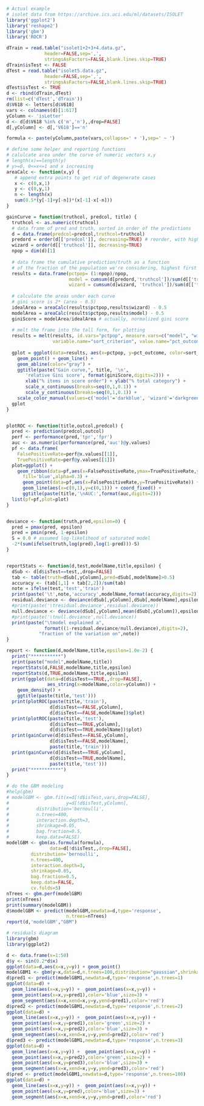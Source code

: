 ```r
# Actual example
# isolet data from https://archive.ics.uci.edu/ml/datasets/ISOLET
library('ggplot2')
library('reshape2')
library('gbm')
library('ROCR')

dTrain = read.table("isolet1+2+3+4.data.gz",
              header=FALSE,sep=',',
              stringsAsFactors=FALSE,blank.lines.skip=TRUE)
dTrain$isTest <- FALSE
dTest = read.table("isolet5.data.gz",
              header=FALSE,sep=',',
              stringsAsFactors=FALSE,blank.lines.skip=TRUE)
dTest$isTest <- TRUE
d <- rbind(dTrain,dTest)
rm(list=c('dTest','dTrain'))
d$V618 <- letters[d$V618]
vars <- colnames(d)[1:617]
yColumn <- 'isLetter'
d <- d[d$V618 %in% c('m','n'),,drop=FALSE]
d[,yColumn] <- d[,'V618']=='n'

formula <- paste(yColumn,paste(vars,collapse=' + '),sep=' ~ ')
```

```r
# define some helper and reporting functions
# calulcate area under the curve of numeric vectors x,y
# length(x)==length(y)
# y>=0, 0<=x<=1 and x increasing
areaCalc <- function(x,y) {
   # append extra points to get rid of degenerate cases
   x <- c(0,x,1)
   y <- c(0,y,1)
   n <- length(x)
   sum(0.5*(y[-1]+y[-n])*(x[-1]-x[-n]))
}

gainCurve = function(truthcol, predcol, title) {
  truthcol <- as.numeric(truthcol)
  # data frame of pred and truth, sorted in order of the predictions
  d = data.frame(predcol=predcol,truthcol=truthcol)
  predord = order(d[['predcol']], decreasing=TRUE) # reorder, with highest first
  wizard = order(d[['truthcol']], decreasing=TRUE)
  npop = dim(d)[1]
  
  # data frame the cumulative prediction/truth as a function
  # of the fraction of the population we're considering, highest first
  results = data.frame(pctpop= (1:npop)/npop,
                       model = cumsum(d[predord,'truthcol'])/sum(d[['truthcol']]),
                       wizard = cumsum(d[wizard, 'truthcol'])/sum(d[['truthcol']]))
  
  # calculate the areas under each curve
  # gini score is 2* (area - 0.5)
  idealArea = areaCalc(results$pctpop,results$wizard) - 0.5
  modelArea = areaCalc(results$pctpop,results$model) - 0.5
  giniScore = modelArea/idealArea # actually, normalized gini score
  
  # melt the frame into the tall form, for plotting
  results = melt(results, id.vars="pctpop", measure.vars=c("model", "wizard"),
                 variable.name="sort_criterion", value.name="pct_outcome")
  
  gplot = ggplot(data=results, aes(x=pctpop, y=pct_outcome, color=sort_criterion)) + 
    geom_point() + geom_line() + 
    geom_abline(color="gray") +
    ggtitle(paste("Gain curve,", title, '\n', 
       'relative Gini score', format(giniScore,digits=2))) +
       xlab("% items in score order") + ylab("% total category") +
       scale_x_continuous(breaks=seq(0,1,0.1)) +
       scale_y_continuous(breaks=seq(0,1,0.1)) +
    scale_color_manual(values=c('model'='darkblue', 'wizard'='darkgreen'))
  gplot
}


plotROC <- function(title,outcol,predcol) {
  pred <- prediction(predcol,outcol)
  perf <- performance(pred,'tpr','fpr')
  auc <- as.numeric(performance(pred,'auc')@y.values)
  pf <- data.frame(
    FalsePositiveRate=perf@x.values[[1]],
    TruePositiveRate=perf@y.values[[1]])
  plot=ggplot() +
    geom_ribbon(data=pf,aes(x=FalsePositiveRate,ymax=TruePositiveRate,ymin=0),
      fill='blue',alpha=0.3) +
      geom_point(data=pf,aes(x=FalsePositiveRate,y=TruePositiveRate)) +
      geom_line(aes(x=c(0,1),y=c(0,1))) + coord_fixed() +
      ggtitle(paste(title,'\nAUC:',format(auc,digits=2)))
  list(pf=pf,plot=plot)
}


deviance <- function(truth,pred,epsilon=0) {
  pred = pmax(pred, epsilon)
  pred = pmin(pred, 1-epsilon)
  S = 0.0 # assumed log-likelihood of saturated model
  -2*(sum(ifelse(truth,log(pred),log(1-pred)))-S)
}


reportStats <- function(d,test,modelName,title,epsilon) {
  dSub <- d[d$isTest==test,,drop=FALSE]
  tab <- table(truth=dSub[,yColumn],pred=dSub[,modelName]>0.5)
  accuracy <- (tab[1,1] + tab[2,2])/sum(tab)
  note = ifelse(test,'test','train')
  print(paste('\t',note,'accuracy',modelName,format(accuracy,digits=2)))
  residual.deviance <- deviance(dSub[,yColumn],dSub[,modelName],epsilon)
  #print(paste('\tresidual.deviance',residual.deviance))
  null.deviance <- deviance(dSub[,yColumn],mean(dSub[,yColumn]),epsilon)
  #print(paste('\tnull.deviance',null.deviance))
  print(paste("\tmodel explained a",
              format((1-residual.deviance/null.deviance),digits=2),
            "fraction of the variation on",note))  
}

report <- function(d,modelName,title,epsilon=1.0e-2) {
  print("***********")
  print(paste("model",modelName,title))
  reportStats(d,FALSE,modelName,title,epsilon)
  reportStats(d,TRUE,modelName,title,epsilon)
  print(ggplot(data=d[d$isTest==TRUE,,drop=FALSE],
               aes_string(x=modelName,color=yColumn)) + 
    geom_density() + 
    ggtitle(paste(title,'test')))
  print(plotROC(paste(title,'train'),
                d[d$isTest==FALSE,yColumn],
                d[d$isTest==FALSE,modelName])$plot)
  print(plotROC(paste(title,'test'),
                d[d$isTest==TRUE,yColumn],
                d[d$isTest==TRUE,modelName])$plot)
  print(gainCurve(d[d$isTest==FALSE,yColumn],
                d[d$isTest==FALSE,modelName],
                paste(title,'train')))
  print(gainCurve(d[d$isTest==TRUE,yColumn],
                d[d$isTest==TRUE,modelName],
                paste(title,'test')))
  print("***********")
}
```

```r
# do the GBM modeling
#help(gbm)
# modelGBM <- gbm.fit(x=d[!d$isTest,vars,drop=FALSE],
#                     y=d[!d$isTest,yColumn],
#          distribution='bernoulli',
#          n.trees=400,
#          interaction.depth=3,
#          shrinkage=0.05,
#          bag.fraction=0.5,
#          keep.data=FALSE)
modelGBM <- gbm(as.formula(formula),
                data=d[!d$isTest,,drop=FALSE],
         distribution='bernoulli',
         n.trees=400,
         interaction.depth=3,
         shrinkage=0.05,
         bag.fraction=0.5,
         keep.data=FALSE,
         cv.folds=5)
nTrees <- gbm.perf(modelGBM)
print(nTrees)
print(summary(modelGBM))
d$modelGBM <- predict(modelGBM,newdata=d,type='response',
                      n.trees=nTrees)
report(d,'modelGBM',"GBM")
```

```r
# residuals diagram
library(gbm)
library(ggplot2)

d <- data.frame(x=1:50)
d$y <- sin(0.2*d$x)
ggplot(data=d,aes(x=x,y=y)) + geom_point()
modelGBM1 <- gbm(y~x,data=d,n.trees=100,distribution="gaussian",shrinkage=0.8)
d$pred1 <- predict(modelGBM1,newdata=d,type='response',n.trees=1)
ggplot(data=d) + 
  geom_line(aes(x=x,y=y)) +  geom_point(aes(x=x,y=y)) +
  geom_point(aes(x=x,y=pred1),color='blue',size=3) + 
  geom_segment(aes(x=x,xend=x,y=y,yend=pred1),color='red')
d$pred2 <- predict(modelGBM1,newdata=d,type='response',n.trees=2)
ggplot(data=d) + 
  geom_line(aes(x=x,y=y)) +  geom_point(aes(x=x,y=y)) +
  geom_point(aes(x=x,y=pred1),color='green',size=2) + 
  geom_point(aes(x=x,y=pred2),color='blue',size=3) + 
  geom_segment(aes(x=x,xend=x,y=y,yend=pred2),color='red')
d$pred3 <- predict(modelGBM1,newdata=d,type='response',n.trees=3)
ggplot(data=d) + 
  geom_line(aes(x=x,y=y)) +  geom_point(aes(x=x,y=y)) +
  geom_point(aes(x=x,y=pred2),color='green',size=2) + 
  geom_point(aes(x=x,y=pred3),color='blue',size=3) + 
  geom_segment(aes(x=x,xend=x,y=y,yend=pred3),color='red')
d$pred <- predict(modelGBM1,newdata=d,type='response',n.trees=100)
ggplot(data=d) + 
  geom_line(aes(x=x,y=y)) +  geom_point(aes(x=x,y=y)) +
  geom_point(aes(x=x,y=pred),color='blue',size=3) + 
  geom_segment(aes(x=x,xend=x,y=y,yend=pred),color='red')
``` 